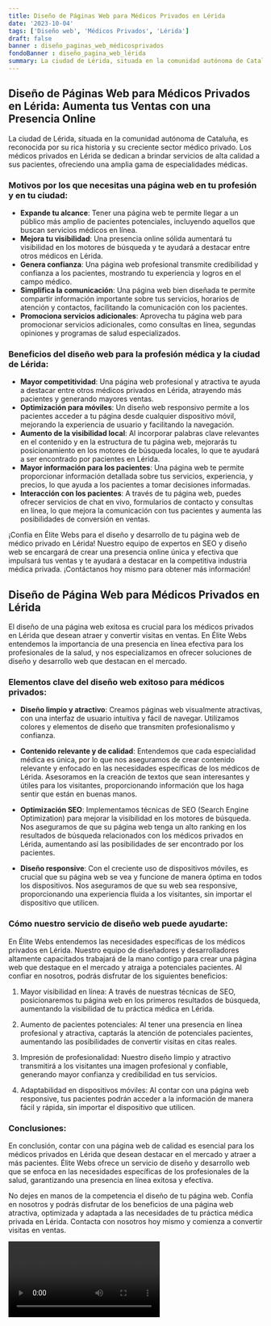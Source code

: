 ```yaml
---
title: Diseño de Páginas Web para Médicos Privados en Lérida
date: '2023-10-04'
tags: ['Diseño web', 'Médicos Privados', 'Lérida']
draft: false
banner : diseño_paginas_web_médicosprivados
fondoBanner : diseño_pagina_web_lérida
summary: La ciudad de Lérida, situada en la comunidad autónoma de Cataluña, es reconocida por su rica historia y su creciente sector médico privado. Los médicos privados en Lérida se dedican a brindar servicios de alta calidad a sus pacientes, ofreciendo una amplia gama de especialidades médicas.
---
```


## Diseño de Páginas Web para Médicos Privados en Lérida: Aumenta tus Ventas con una Presencia Online

La ciudad de Lérida, situada en la comunidad autónoma de Cataluña, es reconocida por su rica historia y su creciente sector médico privado. Los médicos privados en Lérida se dedican a brindar servicios de alta calidad a sus pacientes, ofreciendo una amplia gama de especialidades médicas.

### Motivos por los que necesitas una página web en tu profesión y en tu ciudad:

- **Expande tu alcance**: Tener una página web te permite llegar a un público más amplio de pacientes potenciales, incluyendo aquellos que buscan servicios médicos en línea.
- **Mejora tu visibilidad**: Una presencia online sólida aumentará tu visibilidad en los motores de búsqueda y te ayudará a destacar entre otros médicos en Lérida.
- **Genera confianza**: Una página web profesional transmite credibilidad y confianza a los pacientes, mostrando tu experiencia y logros en el campo médico.
- **Simplifica la comunicación**: Una página web bien diseñada te permite compartir información importante sobre tus servicios, horarios de atención y contactos, facilitando la comunicación con los pacientes.
- **Promociona servicios adicionales**: Aprovecha tu página web para promocionar servicios adicionales, como consultas en línea, segundas opiniones y programas de salud especializados.

### Beneficios del diseño web para la profesión médica y la ciudad de Lérida:

- **Mayor competitividad**: Una página web profesional y atractiva te ayuda a destacar entre otros médicos privados en Lérida, atrayendo más pacientes y generando mayores ventas.
- **Optimización para móviles**: Un diseño web responsivo permite a los pacientes acceder a tu página desde cualquier dispositivo móvil, mejorando la experiencia de usuario y facilitando la navegación.
- **Aumento de la visibilidad local**: Al incorporar palabras clave relevantes en el contenido y en la estructura de tu página web, mejorarás tu posicionamiento en los motores de búsqueda locales, lo que te ayudará a ser encontrado por pacientes en Lérida.
- **Mayor información para los pacientes**: Una página web te permite proporcionar información detallada sobre tus servicios, experiencia, y precios, lo que ayuda a los pacientes a tomar decisiones informadas.
- **Interacción con los pacientes**: A través de tu página web, puedes ofrecer servicios de chat en vivo, formularios de contacto y consultas en línea, lo que mejora la comunicación con tus pacientes y aumenta las posibilidades de conversión en ventas.

¡Confía en Élite Webs para el diseño y desarrollo de tu página web de médico privado en Lérida! Nuestro equipo de expertos en SEO y diseño web se encargará de crear una presencia online única y efectiva que impulsará tus ventas y te ayudará a destacar en la competitiva industria médica privada. ¡Contáctanos hoy mismo para obtener más información!

<GifSeo />

<Cta />

## Diseño de Página Web para Médicos Privados en Lérida

El diseño de una página web exitosa es crucial para los médicos privados en Lérida que desean atraer y convertir visitas en ventas. En Élite Webs entendemos la importancia de una presencia en línea efectiva para los profesionales de la salud, y nos especializamos en ofrecer soluciones de diseño y desarrollo web que destacan en el mercado.

### Elementos clave del diseño web exitoso para médicos privados:

- **Diseño limpio y atractivo**: Creamos páginas web visualmente atractivas, con una interfaz de usuario intuitiva y fácil de navegar. Utilizamos colores y elementos de diseño que transmiten profesionalismo y confianza.

- **Contenido relevante y de calidad**: Entendemos que cada especialidad médica es única, por lo que nos aseguramos de crear contenido relevante y enfocado en las necesidades específicas de los médicos de Lérida. Asesoramos en la creación de textos que sean interesantes y útiles para los visitantes, proporcionando información que los haga sentir que están en buenas manos. 

- **Optimización SEO**: Implementamos técnicas de SEO (Search Engine Optimization) para mejorar la visibilidad en los motores de búsqueda. Nos aseguramos de que su página web tenga un alto ranking en los resultados de búsqueda relacionados con los médicos privados en Lérida, aumentando así las posibilidades de ser encontrado por los pacientes.

- **Diseño responsive**: Con el creciente uso de dispositivos móviles, es crucial que su página web se vea y funcione de manera óptima en todos los dispositivos. Nos aseguramos de que su web sea responsive, proporcionando una experiencia fluida a los visitantes, sin importar el dispositivo que utilicen.

### Cómo nuestro servicio de diseño web puede ayudarte:

En Élite Webs entendemos las necesidades específicas de los médicos privados en Lérida. Nuestro equipo de diseñadores y desarrolladores altamente capacitados trabajará de la mano contigo para crear una página web que destaque en el mercado y atraiga a potenciales pacientes. Al confiar en nosotros, podrás disfrutar de los siguientes beneficios:

1. Mayor visibilidad en línea: A través de nuestras técnicas de SEO, posicionaremos tu página web en los primeros resultados de búsqueda, aumentando la visibilidad de tu práctica médica en Lérida.

2. Aumento de pacientes potenciales: Al tener una presencia en línea profesional y atractiva, captarás la atención de potenciales pacientes, aumentando las posibilidades de convertir visitas en citas reales.

3. Impresión de profesionalidad: Nuestro diseño limpio y atractivo transmitirá a los visitantes una imagen profesional y confiable, generando mayor confianza y credibilidad en tus servicios.

4. Adaptabilidad en dispositivos móviles: Al contar con una página web responsive, tus pacientes podrán acceder a la información de manera fácil y rápida, sin importar el dispositivo que utilicen.

### Conclusiones:

En conclusión, contar con una página web de calidad es esencial para los médicos privados en Lérida que desean destacar en el mercado y atraer a más pacientes. Élite Webs ofrece un servicio de diseño y desarrollo web que se enfoca en las necesidades específicas de los profesionales de la salud, garantizando una presencia en línea exitosa y efectiva.

No dejes en manos de la competencia el diseño de tu página web. Confía en nosotros y podrás disfrutar de los beneficios de una página web atractiva, optimizada y adaptada a las necesidades de tu práctica médica privada en Lérida. Contacta con nosotros hoy mismo y comienza a convertir visitas en ventas.

<Video />

<CtaBot job='Médicos Privados' city='Lérida'/>

<Gmaps query='Lérida+españa+maps' />